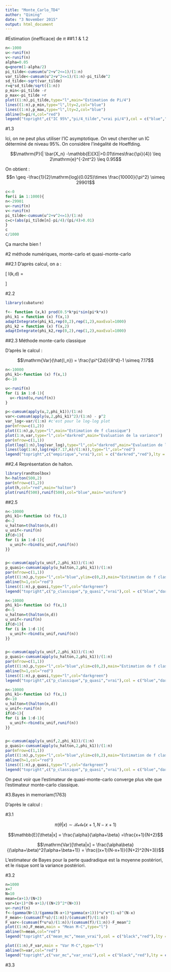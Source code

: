 ```yaml
---
title: "Monte_Carlo_TD4"
author: "Qiming"
date: "3 November 2015"
output: html_document
---
```


#Estimation (inefficace) de $\pi$
##1.1 & 1.2
```r
n<-1000
u<-runif(n)
v<-runif(n)
alpha=0.05
q=qnorm(1-alpha/2)
pi_tilde<-cumsum(u^2+v^2<=1)/(1:n)
var_tilde<-cumsum(u^2+v^2<=1)/(1:n)-pi_tilde^2
sd_tilde<-sqrt(var_tilde)
r=q*sd_tilde/sqrt((1:n))
p_min<-pi_tilde -r
p_max<-pi_tilde +r
plot((1:n),pi_tilde,type="l",main="Estimation de Pi/4")
lines((1:n),p_min,type="l",lty=2,col="blue")
lines((1:n),p_max,type="l",lty=2,col="blue")
abline(h=pi/4,col="red")
legend("topright",c("IC 95%","pi/4_tilde","vrai pi/4"),col = c("blue","black","red"),lty = c(2,1,1))
```

#1.3

Ici, on ne peut plus utiliser l'IC asymptotique. On veut chercher un IC déterminé de niveau 95%. On considère l'inégalité de Hoeffding.

$$\mathrm{P}(| \bar{X_n} -\mathbb{E}[X]|>0.01\times\frac{\pi}{4}) \leq 2\mathrm{e}^{-2nt^2} \leq 0.95$$

On obtient : $$n \geq -\frac{1}{2}\mathrm{log}(0.025)\times \frac{10000}{\pi^2} \simeq 29901$$

```r
c<-0
for(i in 1:1000){
n<-29901
u<-runif(n)
v<-runif(n)
pi_tilde<-cumsum(u^2+v^2<=1)/(1:n)
c=c+(abs(pi_tilde[n]-pi/4)/(pi/4)>0.01)
}
c
c/1000
```

Ça marche bien !



#2 méthode numériques, monte-carlo et quasi-monte-carlo

##2.1
D'après calcul, on a : 

\[ I(k,d) =
  \begin{cases}
    0       & \quad \text{si } k \text{ pair}\\
    1  & \quad \text{if } k \text{ impair}\\
  \end{cases}
\]

#2.2

```r
library(cubature)

f<- function (x,k) prod(0.5*k*pi*sin(pi*k*x))
phi_k1 = function (x) f(x,1)
adaptIntegrate(phi_k1,rep(0,2),rep(1,2),maxEval=1000)
phi_k2 = function (x) f(x,2)
adaptIntegrate(phi_k2,rep(0,2),rep(1,2),maxEval=1000)
```

##2.3 Méthode monte-carlo classique

D'après le calcul :

$$\mathrm{Var}(\hat{I_n}) = \frac{\pi^{2d}}{8^d}-1 \simeq 7.17$$

```r
n<-10000
phi_k1<-function (x) f(x,1)
d<-10

u<-runif(n)
for (i in 1:d-1){
  u<-rbind(u,runif(n))
}

p<-cumsum(apply(u,2,phi_k1))/(1:n)
var<-cumsum(apply(u,2,phi_k1)^2)/(1:n) - p^2
var_log<-var/(1:n) #c'est pour le log-log plot
par(mfrow=c(1,2))
plot((1:n),p,type="l",main="Estimation de f classique")
plot(1:n,var,type="l",col="darkred",main="Evaluation de la variance")
par(mfrow=c(1,1))
plot(log(1:n),log(var_log),type="l",col="darkred",main="Evaluation de la variance(log-log)")
lines(log(1:n),log(rep(7.17,n)/(1:n)),type="l",col="red")
legend("topright",c("empirique","vrai"),col = c("darkred","red"),lty = c(1,1))
```

##2.4 Représentation de halton.

```r
library(randtoolbox)
h<-halton(500,2)
par(mfrow=c(1,2))
plot(h,col="red",main="halton")
plot(runif(500),runif(500),col="blue",main="uniform")
```

##2.5

```r
n<-10000
phi_k1<-function (x) f(x,1)
d<-2
u_halton=t(halton(n,d))
u_unif<-runif(n)
if(d>1){
for (i in 1:d-1){
  u_unif<-rbind(u_unif,runif(n))
}}


p<-cumsum(apply(u_unif,2,phi_k1))/(1:n)
p_quasi<-cumsum(apply(u_halton,2,phi_k1))/(1:n)
par(mfrow=c(1,1))
plot((1:n),p,type="l",col="blue",ylim=c(0,2),main="Estimation de f classique(d=2)")
abline(h=1,col="red")
lines((1:n),p_quasi,type="l",col="darkgreen")
legend("topright",c("p_classique","p_quasi","vrai"),col = c("blue","darkgreen","red"),lty = c(1,1))

```
```r
n<-10000
phi_k1<-function (x) f(x,1)
d<-5
u_halton=t(halton(n,d))
u_unif<-runif(n)
if(d>1){
for (i in 1:d-1){
  u_unif<-rbind(u_unif,runif(n))
}}


p<-cumsum(apply(u_unif,2,phi_k1))/(1:n)
p_quasi<-cumsum(apply(u_halton,2,phi_k1))/(1:n)
par(mfrow=c(1,1))
plot((1:n),p,type="l",col="blue",ylim=c(0,2),main="Estimation de f classique(d=5)")
abline(h=1,col="red")
lines((1:n),p_quasi,type="l",col="darkgreen")
legend("topright",c("p_classique","p_quasi","vrai"),col = c("blue","darkgreen","red"),lty = c(1,1))

```
```r
n<-10000
phi_k1<-function (x) f(x,1)
d<-10
u_halton=t(halton(n,d))
u_unif<-runif(n)
if(d>1){
for (i in 1:d-1){
  u_unif<-rbind(u_unif,runif(n))
}}


p<-cumsum(apply(u_unif,2,phi_k1))/(1:n)
p_quasi<-cumsum(apply(u_halton,2,phi_k1))/(1:n)
par(mfrow=c(1,1))
plot((1:n),p,type="l",col="blue",ylim=c(0,2),main="Estimation de f classique(d=10)")
abline(h=1,col="red")
lines((1:n),p_quasi,type="l",col="darkgreen")
legend("topright",c("p_classique","p_quasi","vrai"),col = c("blue","darkgreen","red"),lty = c(1,1))

```

On peut voir que l'estimateur de quasi-monte-carlo converge plus vite que l'estimateur monte-carlo classique.

#3.Bayes in memoriam(1763)

D'après le calcul :

#3.1

$$\pi(\theta|x) \sim \mathcal{Beta}(x+1,N-x+1)$$

$$\mathbb{E}[\theta|x] = \frac{\alpha}{\alpha+\beta} =\frac{x+1}{N+2}$$

$$\mathrm{Var}[\theta|x] = \frac{\alpha\beta}{(\alpha+\beta)^2(\alpha+\beta+1)} = \frac{(x+1)(N-x+1)}{(N+2)^2(N+3)}$$

L'estimateur de Bayes pour la perte quadradique est la moyenne postériori, et le risque sont la variance postériori.

#3.2

```r
n=1000
x=7
N=10
mean=(x+1)/(N+2)
var=(x+1)*(N-x+1)/((N+2)^2*(N+3))
u<-runif(n)
f<-(gamma(N+1)/(gamma(N-x+1)*gamma(x+1)))*u^x*(1-u)^(N-x)
F_mean<-(cumsum(f*u)/(1:n))/(cumsum(f)/(1:n))
F_var<-(cumsum(f*u*u)/(1:n))/(cumsum(f)/(1:n))-F_mean^2
plot((1:n),F_mean,main = "Mean M-C",type="l")
abline(h=mean,col="red")
legend("topright",c("mean_mc","mean_vrai"),col = c("black","red"),lty = c(1,1))

plot((1:n),F_var,main = "Var M-C",type="l")
abline(h=var,col="red")
legend("topright",c("var_mc","var_vrai"),col = c("black","red"),lty = c(1,1))

```

#3.3




